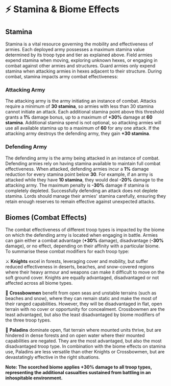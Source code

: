 
# ⚡ Stamina & Biome Effects

## Stamina

Stamina is a vital resource governing the mobility and effectiveness of armies. Each deployed army possesses a maximum
stamina value determined by its troop type and tier as explained above. Field armies expend stamina when moving,
exploring unknown hexes, or engaging in combat against other armies and structures. Guard armies only expend stamina
when attacking armies in hexes adjacent to their structure. During combat, stamina impacts army combat effectiveness:

### Attacking Army

The attacking army is the army initiating an instance of combat. Attacks require a minimum of **30 stamina**, so armies with less than 30 stamina cannot initiate an attack. Each
additional stamina point above this threshold grants a **1%** damage bonus, up to a maximum of **+30%** damage at **60
stamina**. Additional stamina spend is not optional, so attacking armies will use all available stamina up to a maximum
of **60** for any one attack. If the attacking army destroys the defending army, they gain **+30 stamina**.

### Defending Army

The defending army is the army being attacked in an instance of combat. Defending armies rely on having stamina available to maintain full combat effectiveness. When attacked, defending armies
incur a **1%** damage reduction for every stamina point below **30**. For example, if an army is attacked while they
have **10 stamina**, they would deal **-20%** damage to the attacking army. The maximum penalty is **-30%** damage if
stamina is completely depleted. Successfully defending an attack does not deplete stamina. Lords should manage their
armies' stamina carefully, ensuring they retain enough reserves to remain effective against unexpected attacks.

## Biomes (Combat Effects)

The combat effectiveness of different troop types is impacted by the biome on which the defending army is located when
engaging in battle. Armies can gain either a combat advantage (**+30%** damage), disadvantage (**-30%** damage), or no
effect, depending on their affinity with a particular biome. To summarise these combat modifiers for each troop type:

⚔️️ ️️️**Knights** excel in forests, leveraging cover and mobility, but suffer reduced effectiveness in deserts,
beaches, and snow-covered regions where their heavy armour and weapons can make it difficult to move on the soft ground
cover. Knights are equally advantaged, disadvantaged or not affected across all biome types.

🏹 **Crossbowmen** benefit from open seas and unstable terrains (such as beaches and snow), where they can remain static
and make the most of their ranged capabilities. However, they will be disadvantaged in flat, open terrain with no cover
or opportunity for concealment. Crossbowmen are the least advantaged, but also the least disadvantaged by biome
modifiers of the three troop types.

🐴 ️**Paladins** dominate open, flat terrain where mounted units thrive, but are hindered in dense forests and on open
water where their mounted capabilities are negated. They are the most advantaged, but also the most disadvantaged troop
type. In combination with the biome effects on stamina use, Paladins are less versatile than other Knights or
Crossbowmen, but are devastatingly effective in the right situations.

**Note: The scorched biome applies +30% damage to all troop types, representing the additional casualties sustained from
battling in an inhospitable environment.**

<BiomeCombat />
